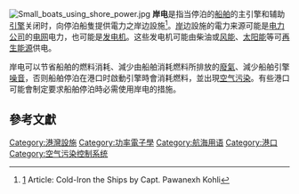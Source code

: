 [[File:Small_boats_using_shore_power.jpg|thumb]]
'''岸电'''是指当停泊的[[船舶|船舶]]的主引擎和辅助[[引擎|引擎]]关闭时，向停泊船隻提供電力之岸边設施<ref name="CTPx">[http://crosstree.info/Documents/ColdIroning.pdf] {{Wayback|url=http://crosstree.info/Documents/ColdIroning.pdf |date=20130718023759 }} Article: Cold-Iron the Ships by Capt. Pawanexh Kohli</ref>。[[岸|岸]]边設施的電力来源可能是[[电力公司|电力公司]]的[[电网|电网]]电力，也可能是[[发电机|发电机]]。这些发电机可能由柴油或[[风能|风能]]、[[太阳能|太阳能]]等可[[再生能源|再生能源]]供电。

岸电可以节省船舶的燃料消耗、減少由船舶消耗燃料所排放的[[廢氣|廢氣]]、減少船舶引擎[[噪音|噪音]]，否则船舶停泊在港口时啟動引擎時會消耗燃料，並出現[[空气污染|空气污染]]。有些港口可能會制定要求船舶停泊時必需使用岸电的措施。

==參考文獻==
{{reflist}}
[[Category:港灣設施|Category:港灣設施]]
[[Category:功率電子學|Category:功率電子學]]
[[Category:航海用语|Category:航海用语]]
[[Category:港口|Category:港口]]
[[Category:空气污染控制系统|Category:空气污染控制系统]]